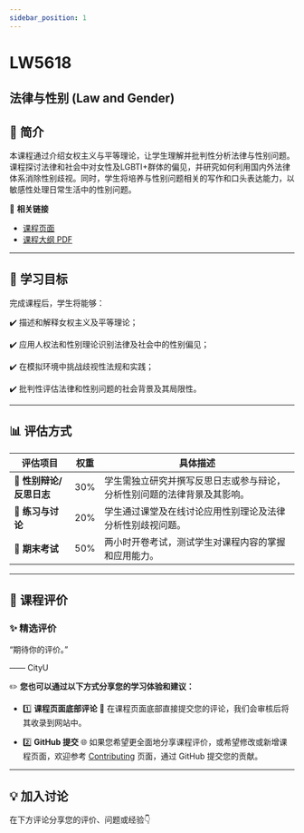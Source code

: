 ```yaml
---
sidebar_position: 1
---
```


# LW5618
## 法律与性别 (Law and Gender)

## **📘 简介**
本课程通过介绍女权主义与平等理论，让学生理解并批判性分析法律与性别问题。课程探讨法律和社会中对女性及LGBTI+群体的偏见，并研究如何利用国内外法律体系消除性别歧视。同时，学生将培养与性别问题相关的写作和口头表达能力，以敏感性处理日常生活中的性别问题。

🔗 **相关链接**
- [课程页面](https://www.cityu.edu.hk/catalogue/pg/202526/course/LW5618.htm)
- [课程大纲 PDF](https://www.cityu.edu.hk/catalogue/pg/202526/course/LW5618.pdf)

---

## **🎯 学习目标**

完成课程后，学生将能够：

✔️ 描述和解释女权主义及平等理论；

✔️ 应用人权法和性别理论识别法律及社会中的性别偏见；

✔️ 在模拟环境中挑战歧视性法规和实践；

✔️ 批判性评估法律和性别问题的社会背景及其局限性。

---

## **📊 评估方式**

| **评估项目**         | **权重** | **具体描述**                                                                                       |
|---------------------|---------|---------------------------------------------------------------------------------------------------|
| **📂 性别辩论/反思日志** | 30%     | 学生需独立研究并撰写反思日志或参与辩论，分析性别问题的法律背景及其影响。                                    |
| **📂 练习与讨论**     | 20%     | 学生通过课堂及在线讨论应用性别理论及法律分析性别歧视问题。                                                 |
| **📂 期末考试**       | 50%     | 两小时开卷考试，测试学生对课程内容的掌握和应用能力。                                                     |

---

## **💬 课程评价**

### ✨ **精选评价**
<div className={commentStyles.commentBox}>
    <p className={commentStyles.commentText}>
        “期待你的评价。”
    </p>
    <p className={commentStyles.commentAuthor}>—— CityU</p>
</div>

✏️ **您也可以通过以下方式分享您的学习体验和建议：**

- 1️⃣ **课程页面底部评论**
💬 在课程页面底部直接提交您的评论，我们会审核后将其收录到网站中。

- 2️⃣ **GitHub 提交**
🌐 如果您希望更全面地分享课程评价，或希望修改或新增课程页面，欢迎参考 [Contributing](/contributing) 页面，通过 GitHub 提交您的贡献。

---

## **💡 加入讨论**

在下方评论分享您的评价、问题或经验👇
<Utterances />
